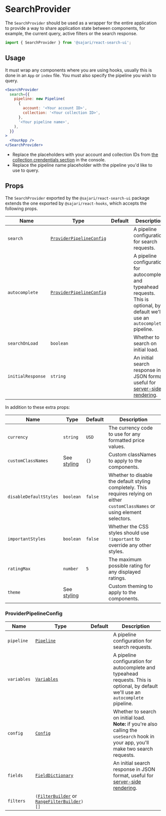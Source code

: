
<SEO title="SearchProvider" description="The SearchProvider component..." />

# SearchProvider

The `SearchProvider` should be used as a wrapper for the entire application to provide a way to share application state between components, for example, the current query, active filters or the search response.

```js
import { SearchProvider } from '@sajari/react-search-ui';
```

## Usage

It must wrap any components where you are using hooks, usually this is done in an `App` or `index` file. You must also specify the pipeline you wish to query.

```jsx live=false
<SearchProvider
  search={{
    pipeline: new Pipeline(
      {
        account: '<Your account ID>',
        collection: '<Your collection ID>',
      },
      '<Your pipeline name>',
    ),
  }}
>
  <YourApp />
</SearchProvider>
```

- Replace the placeholders with your account and collection IDs from [the collection crendentials section](https://www.sajari.com/console/collection/credentials) in the console.
- Replace the pipeline name placeholder with the pipeline you'd like to use to query.

## Props

The `SearchProvider` exported by the `@sajari/react-search-ui` package extends the one exported by `@sajari/react-hooks`, which accepts the following props.

| Name              | Type                                                | Default | Description                                                                                                                          |
| ----------------- | --------------------------------------------------- | ------- | ------------------------------------------------------------------------------------------------------------------------------------ |
| `search`          | [`ProviderPipelineConfig`](#providerpipelineconfig) |         | A pipeline configuration for search requests.                                                                                        |
| `autocomplete`    | [`ProviderPipelineConfig`](#providerpipelineconfig) |         | A pipeline configuration for autocomplete and typeahead requests. This is optional, by default we'll use an `autocomplete` pipeline. |
| `searchOnLoad`    | `boolean`                                           |         | Whether to search on initial load.                                                                                                   |
| `initialResponse` | `string`                                            |         | An initial search response in JSON format, useful for [server-side rendering](/ssr).                                                 |

In addition to these extra props:

| Name                   | Type                    | Default | Description                                                                                                                       |
| ---------------------- | ----------------------- | ------- | --------------------------------------------------------------------------------------------------------------------------------- |
| `currency`             | `string`                | `USD`   | The currency code to use for any formatted price values.                                                                          |
| `customClassNames`     | See [styling](/styling) | `{}`    | Custom classNames to apply to the components.                                                                                     |
| `disableDefaultStyles` | `boolean`               | `false` | Whether to disable the default styling completely. This requires relying on either `customClassNames` or using element selectors. |
| `importantStyles`      | `boolean`               | `false` | Whether the CSS styles should use `!important` to override any other styles.                                                      |
| `ratingMax`            | `number`                | `5`     | The maximum possible rating for any displayed ratings.                                                                            |
| `theme`                | See [styling](/styling) |         | Custom theming to apply to the components.                                                                                        |

### ProviderPipelineConfig

| Name        | Type                                                                                                     | Default | Description                                                                                                                            |
| ----------- | -------------------------------------------------------------------------------------------------------- | ------- | -------------------------------------------------------------------------------------------------------------------------------------- |
| `pipeline`  | [`Pipeline`](/classes/pipeline)                                                                          |         | A pipeline configuration for search requests.                                                                                          |
| `variables` | [`Variables`](/classes/variables)                                                                        |         | A pipeline configuration for autocomplete and typeahead requests. This is optional, by default we'll use an `autocomplete` pipeline.   |
| `config`    | [`Config`](/classes/config)                                                                              |         | Whether to search on initial load. **Note:** if you're also calling the `useSearch` hook in your app, you'll make two search requests. |
| `fields`    | [`FieldDictionary`](/classes/fielddictionary)                                                            |         | An initial search response in JSON format, useful for [server-side rendering](/ssr).                                                   |
| `filters`   | `(`[`FilterBuilder`](/classes/filterbuilder) or [`RangeFilterBuilder`](/classes/rangefilterbuilder)`)[]` |         |                                                                                                                                        |
